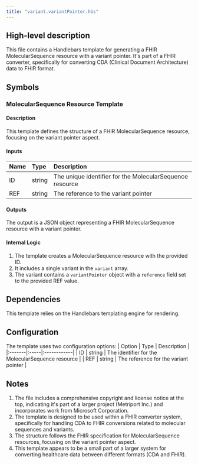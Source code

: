 ```yaml
---
title: "variant.variantPointer.hbs"
---
```


## High-level description
This file contains a Handlebars template for generating a FHIR MolecularSequence resource with a variant pointer. It's part of a FHIR converter, specifically for converting CDA (Clinical Document Architecture) data to FHIR format.

## Symbols

### MolecularSequence Resource Template
#### Description
This template defines the structure of a FHIR MolecularSequence resource, focusing on the variant pointer aspect.

#### Inputs
| Name | Type | Description |
|:-----|:-----|:------------|
| ID   | string | The unique identifier for the MolecularSequence resource |
| REF  | string | The reference to the variant pointer |

#### Outputs
The output is a JSON object representing a FHIR MolecularSequence resource with a variant pointer.

#### Internal Logic
1. The template creates a MolecularSequence resource with the provided ID.
2. It includes a single variant in the `variant` array.
3. The variant contains a `variantPointer` object with a `reference` field set to the provided REF value.

## Dependencies
This template relies on the Handlebars templating engine for rendering.

## Configuration
The template uses two configuration options:
| Option | Type | Description |
|:-------|:-----|:------------|
| ID | string | The identifier for the MolecularSequence resource |
| REF | string | The reference for the variant pointer |

## Notes
1. The file includes a comprehensive copyright and license notice at the top, indicating it's part of a larger project (Metriport Inc.) and incorporates work from Microsoft Corporation.
2. The template is designed to be used within a FHIR converter system, specifically for handling CDA to FHIR conversions related to molecular sequences and variants.
3. The structure follows the FHIR specification for MolecularSequence resources, focusing on the variant pointer aspect.
4. This template appears to be a small part of a larger system for converting healthcare data between different formats (CDA and FHIR).